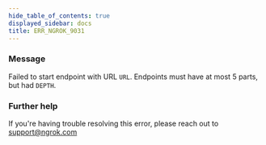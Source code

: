 ```yaml
---
hide_table_of_contents: true
displayed_sidebar: docs
title: ERR_NGROK_9031
---
```


### Message

Failed to start endpoint with URL `URL`. Endpoints must have at most 5 parts, but had `DEPTH`.

<ErrorDetails />

### Further help

If you're having trouble resolving this error, please reach out to [support@ngrok.com](mailto:support@ngrok.com?subject=Help%20with%20ERR_NGROK_9031)
